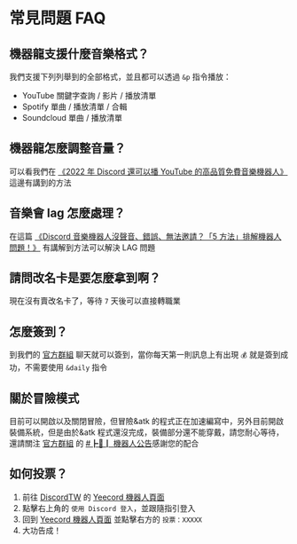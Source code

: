 # 常見問題 FAQ


## 機器龍支援什麼音樂格式？

我們支援下列列舉到的全部格式，並且都可以透過 `&p` 指令播放：

-   YouTube 關鍵字查詢 / 影片 / 播放清單
-   Spotify 單曲 / 播放清單 / 合輯
-   Soundcloud 單曲 / 播放清單

## 機器龍怎麼調整音量？

可以看我們在 [《2022 年 Discord 還可以播 YouTube 的高品質免費音樂機器人》](/blog/how-to-invite-bot/#同場加映如何調整音量) 這邊有講到的方法

## 音樂會 lag 怎麼處理？

在這篇 [《Discord 音樂機器人沒聲音、錯誤、無法邀請？「5 方法」排解機器人問題！》](/blog/discord-bot-troubleshooting/) 有講解到方法可以解決 LAG 問題

## 請問改名卡是要怎麼拿到啊？

現在沒有賣改名卡了，等待 `7` 天後可以直接轉職業

## 怎麼簽到？

到我們的 [官方群組](https://discord.gg/yeecord) 聊天就可以簽到，當你每天第一則訊息上有出現 `💰` 就是簽到成功，不需要使用 `&daily` 指令

## 關於冒險模式

目前可以開啟以及關閉冒險，但冒險&atk 的程式正在加速編寫中，另外目前開啟裝備系統，但是由於&atk 程式還沒完成，裝備部分還不能穿戴，請您耐心等待，還請關注 [官方群組](https://discord.gg/yeecord) 的 [#┣📢┃ 機器人公告](https://discord.com/channels/600363644991176822/738958522271924285)感謝您的配合

## 如何投票？

1. 前往 [DiscordTW](https://yeecord.com/dst) 的 [Yeecord 機器人頁面](https://yeecord.com/dst)
2. 點擊右上角的 `使用 Discord 登入`，並跟隨指引登入
3. 回到 [Yeecord 機器人頁面](https://yeecord.com/dst) 並點擊右方的 `投票：XXXXX`
4. 大功告成！

<Adsense />
